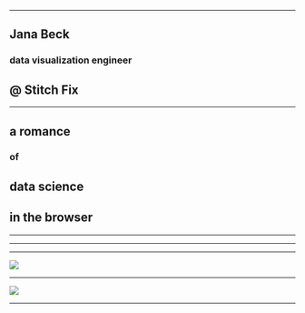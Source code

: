 



<Title>
  <h1>escaping flatland</h1>
  <Subtitle>
    <h2>a romance</h2>
    <h3>of</h3>
    <h2>data science</h2>
    <h2>in the browser</h2>
  </Subtitle>
</Title>

---

## Jana Beck

### data visualization engineer

<StitchFixLogo />

## @ Stitch Fix

---

<Subtitle>
  <h2>a romance</h2>
  <h3>of</h3>
  <h2>data science</h2>
  <h2>in the browser</h2>
</Subtitle>

---

<Title>
  <h1>dimensionality reduction</h1>
</Title>

---

<Title>
  <h1>3 to 2</h1>
  <Appear>
    <h1>= maps!</h1>
  </Appear>
</Title>

---

<img src={watermansButterfly} style="max-height: 90vh;" />
<Credit
  asset="Waterman's Butterfly Map Projection"
  author="Mike Bostock"
  link="https://observablehq.com/@d3/watermans-butterfly?collection=@d3/d3-geo-projection"
/>

---

<img src={flatlandBook} style="max-width: 90vw;" />

---
